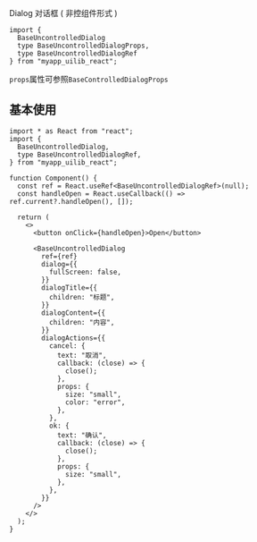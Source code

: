
<Meta of={Stories} />

<Title>\<BaseUncontrolledDialog></Title>

<Subtitle>Dialog 对话框 ( 非控组件形式 )</Subtitle>

```tsx
import {
  BaseUncontrolledDialog
  type BaseUncontrolledDialogProps,
  type BaseUncontrolledDialogRef
} from "myapp_uilib_react";
```

`props`属性可参照`BaseControlledDialogProps`

## 基本使用

<Story of={Stories.ExampleBase} />

```tsx
import * as React from "react";
import {
  BaseUncontrolledDialog,
  type BaseUncontrolledDialogRef,
} from "myapp_uilib_react";

function Component() {
  const ref = React.useRef<BaseUncontrolledDialogRef>(null);
  const handleOpen = React.useCallback(() => ref.current?.handleOpen(), []);

  return (
    <>
      <button onClick={handleOpen}>Open</button>

      <BaseUncontrolledDialog
        ref={ref}
        dialog={{
          fullScreen: false,
        }}
        dialogTitle={{
          children: "标题",
        }}
        dialogContent={{
          children: "内容",
        }}
        dialogActions={{
          cancel: {
            text: "取消",
            callback: (close) => {
              close();
            },
            props: {
              size: "small",
              color: "error",
            },
          },
          ok: {
            text: "确认",
            callback: (close) => {
              close();
            },
            props: {
              size: "small",
            },
          },
        }}
      />
    </>
  );
}
```
